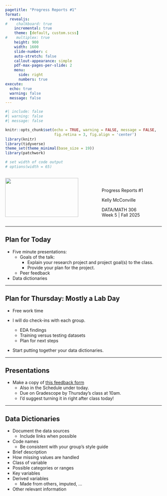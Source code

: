 ```yaml
---
pagetitle: "Progress Reports #1"
format: 
  revealjs:
#    chalkboard: true
    incremental: true
    theme: [default, custom.scss]
#    multiplex: true
    height: 900
    width: 1600
    slide-number: c
    auto-stretch: false
    callout-appearance: simple
    pdf-max-pages-per-slide: 2
    menu: 
      side: right
      numbers: true
execute:
  echo: true
  warning: false
  message: false
---
```


```r
#| include: false
#| warning: false
#| message: false

knitr::opts_chunk$set(echo = TRUE, warning = FALSE, message = FALSE, 
                      fig.retina = 3, fig.align = 'center')
library(knitr)
library(tidyverse)
theme_set(theme_minimal(base_size = 19))
library(patchwork)

# set width of code output
# options(width = 65)
```



::::: columns
::: {.column .center width="60%"}
![](img/Data306_Unicorn_Fall2025.png){width="90%"}
:::

::: {.column .center width="40%"}
<br>

[Progress Reports #1]{.custom-title}

 

[Kelly McConville]{.custom-subtitle}

[DATA/MATH 306 <br> Week 5 \| Fall 2025]{.custom-subtitle}
:::
:::::

---

## Plan for Today

* Five minute presentations:
    * Goals of the talk:
       + Explain your research project and project goal(s) to the class.
       + Provide your plan for the project.
    * Peer feedback

* Data dictionaries

---

## Plan for Thursday: Mostly a Lab Day

* Free work time

* I will do check-ins with each group.
    + EDA findings
    + Training versus testing datasets
    + Plan for next steps
    
* Start putting together your data dictionaries.

---

## Presentations

* Make a copy of [this feedback form](https://docs.google.com/document/d/1cd3UUOzJ4bfh158OQUrXgJZx0RRzdQ1KVBqGWuzBPHc/copy)
    + Also in the Schedule under today.
    + Due on Gradescope by Thursday's class at 10am.
    + I'd suggest turning it in right after class today!

---

## Data Dictionaries

* Document the data sources  
    + Include links when possible
* Code names
    + Be consistent with your group's style guide
* Brief description
* How missing values are handled
* Class of variable
* Possible categories or ranges
* Key variables
* Derived variables
    + Made from others, imputed, ...
* Other relevant information

